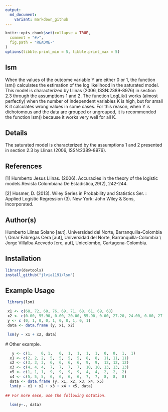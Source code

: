 ```yaml
---
output:
  md_document:
    variant: markdown_github
---
```


```r
knitr::opts_chunk$set(collapse = TRUE,
  comment = "#>",
  fig.path = "README-"
)
options(tibble.print_min = 5, tibble.print_max = 5)
```


lsm
------

When the values of the outcome variable Y are either 0 or 1, the function lsm() calculates the estimation of the log likelihood in the saturated model. This model is characterized by Llinas (2006, ISSN:2389-8976) in section 2.3 through the assumptions 1 and 2. The function LogLik() works (almost perfectly) when the number of independent variables K is high, but for small K it calculates wrong values in some cases. For this reason, when Y is dichotomous and the data are grouped or ungrouped, it is recommended the function lsm() because it works very well for all K.


Details
------

The saturated model is characterized by the assumptions 1 and 2 presented in section 2.3 by Llinas (2006, ISSN:2389-8976).


References
------

[1] Humberto Jesus Llinas. (2006). Accuracies in the theory of the logistic models.Revista Colombiana
De Estadistica,29(2), 242-244.

[2] Hosmer, D. (2013). Wiley Series in Probability and Statistics Ser. : Applied Logistic Regression (3).
New York: John Wiley &amp; Sons, Incorporated.


Author(s)
------
 Humberto Llinas Solano [aut], Universidad del Norte, Barranquilla-Colombia \\ Omar Fabregas Cera [aut], Universidad del Norte, Barranquilla-Colombia \\ Jorge Villalba Acevedo [cre, aut], Unicolombo, Cartagena-Colombia.

Installation
------------

``` r
library(devtools)
install_github("jlvia1191/lsm")
```

Example Usage
-------------

``` r
 library(lsm)

 x1 <- c(68, 72, 68, 76, 69, 71, 68, 61, 69, 68)
 x2 <- c(0.00, 55.90, 0.00, 20.00, 55.90, 0.00, 27.20, 24.00, 0.00, 27.20)
 y <- c (0, 1, 0, 0, 1, 0, 0, 1, 0, 1)
 data <- data.frame (y, x1, x2)

 lsm(y ~ x1 + x2, data)
```

 # Other example.

```r
   y <- c(1,	0, 1,	0,	1,	1,	1,	1,	0,	0,	1,	1)
  x1 <-	c(2, 2,	2,	5,	5,	5,	5,	8,	8,	11,	11,	11)
  x2 <-	c(3, 3,	3,	6,	6,	6,	6,	9,	9,	12,	12,	12)
  x3 <-	c(4, 4,	4,	7,	7,	7,	7,	10,	10,	13,	13,	13)
  x5 <-	c(1, 1,	1,	9,	9,	9,	9,	4,	4,	2,	2,	2)
  x4 <-	c(5, 5,	5,	6,	6,	6,	6,	7,	7,	8,	8,	8)
  data <- data.frame (y, x1, x2, x3, x4, x5) 
  lsm(y ~ x1 + x2 + x3 + x4 + x5, data)
  
## For more ease, use the following notation.
  
  lsm(y~., data)
```

